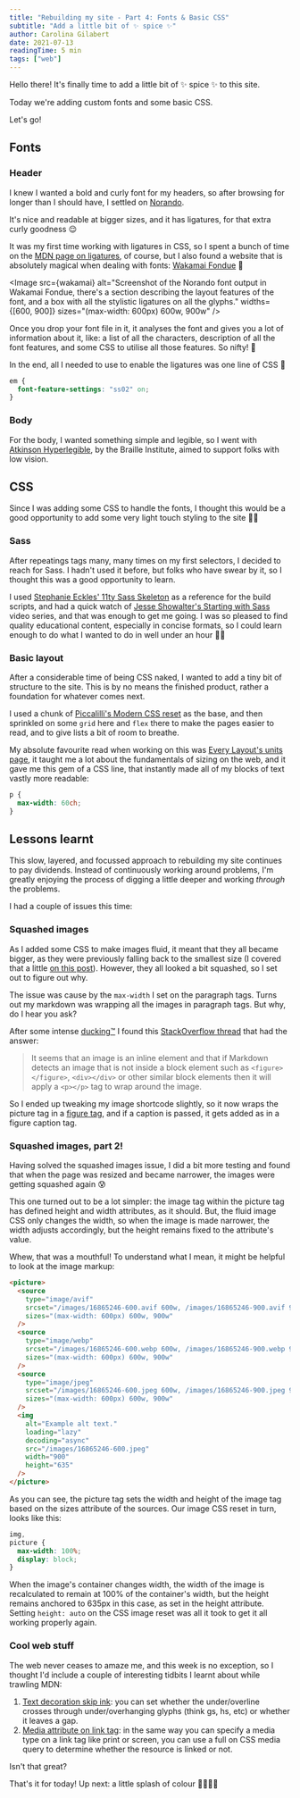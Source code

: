 ```yaml
---
title: "Rebuilding my site - Part 4: Fonts & Basic CSS"
subtitle: "Add a little bit of ✨ spice ✨"
author: Carolina Gilabert
date: 2021-07-13
readingTime: 5 min
tags: ["web"]
---
```



Hello there! It's finally time to add a little bit of ✨ spice ✨ to this site.

Today we're adding custom fonts and some basic CSS.

Let's go!

## Fonts

### Header

I knew I wanted a bold and curly font for my headers, so after browsing for longer than I should have, I settled on [Norando](https://www.myfonts.com/fonts/larin-type-co/norando/).

It's nice and readable at bigger sizes, and it has ligatures, for that extra curly goodness 😌

It was my first time working with ligatures in CSS, so I spent a bunch of time on the [MDN page on ligatures](https://developer.mozilla.org/en-US/docs/Web/CSS/font-variant-ligatures), of course, but I also found a website that is absolutely magical when dealing with fonts: [Wakamai Fondue](https://wakamaifondue.com/) 🧀

<Image
  src={wakamai}
  alt="Screenshot of the Norando font output in Wakamai Fondue, there's a section describing the layout features of the font, and a box with all the stylistic ligatures on all the glyphs."
  widths={[600, 900]}
  sizes="(max-width: 600px) 600w, 900w"
/>

Once you drop your font file in it, it analyses the font and gives you a lot of information about it, like: a list of all the characters, description of all the font features, and some CSS to utilise all those features. So nifty! 🌟

In the end, all I needed to use to enable the ligatures was one line of CSS 🤩

```css
em {
  font-feature-settings: "ss02" on;
}
```

### Body

For the body, I wanted something simple and legible, so I went with [Atkinson Hyperlegible](https://brailleinstitute.org/freefont), by the Braille Institute, aimed to support folks with low vision.

## CSS

Since I was adding some CSS to handle the fonts, I thought this would be a good opportunity to add some very light touch styling to the site 💅🏼

### Sass

After repeatings tags many, many times on my first selectors, I decided to reach for Sass. I hadn't used it before, but folks who have swear by it, so I thought this was a good opportunity to learn.

I used [Stephanie Eckles' 11ty Sass Skeleton](https://github.com/5t3ph/11ty-sass-skeleton) as a reference for the build scripts, and had a quick watch of [Jesse Showalter's Starting with Sass](https://www.youtube.com/watch?v=Rnxyf6Vyqiw) video series, and that was enough to get me going. I was so pleased to find quality educational content, especially in concise formats, so I could learn enough to do what I wanted to do in well under an hour 🙌🏼

### Basic layout

After a considerable time of being CSS naked, I wanted to add a tiny bit of structure to the site. This is by no means the finished product, rather a foundation for whatever comes next.

I used a chunk of [Piccalilli's Modern CSS reset](https://piccalil.li/blog/a-modern-css-reset/) as the base, and then sprinkled on some `grid` here and `flex` there to make the pages easier to read, and to give lists a bit of room to breathe.

My absolute favourite read when working on this was [Every Layout's units page](https://every-layout.dev/rudiments/units/), it taught me a lot about the fundamentals of sizing on the web, and it gave me this gem of a CSS line, that instantly made all of my blocks of text vastly more readable:

```css
p {
  max-width: 60ch;
}
```

## Lessons learnt

This slow, layered, and focussed approach to rebuilding my site continues to pay dividends. Instead of continuously working around problems, I'm greatly enjoying the process of digging a little deeper and working _through_ the problems.

I had a couple of issues this time:

### Squashed images

As I added some CSS to make images fluid, it meant that they all became bigger, as they were previously falling back to the smallest size (I covered that a little [on this post](https://carol.gg/blog/site-rebuild-eleventy/)). However, they all looked a bit squashed, so I set out to figure out why.

The issue was cause by the `max-width` I set on the paragraph tags. Turns out my markdown was wrapping all the images in paragraph tags. But why, do I hear you ask?

After some intense [ducking™️](https://twitter.com/CarolSaysThings/status/1383366876357545998?s=20) I found this [StackOverflow thread](https://stackoverflow.com/questions/30590367/jekyll-markdown-compiling-images-with-paragraph-tags) that had the answer:

> It seems that an image is an inline element and that if Markdown detects an image that is not inside a block element such as `<figure></figure>`, `<div></div>` or other similar block elements then it will apply a `<p></p>` tag to wrap around the image.

So I ended up tweaking my image shortcode slightly, so it now wraps the picture tag in a [figure tag](https://developer.mozilla.org/en-US/docs/Web/HTML/Element/figure), and if a caption is passed, it gets added as in a figure caption tag.

### Squashed images, part 2!

Having solved the squashed images issue, I did a bit more testing and found that when the page was resized and became narrower, the images were getting squashed again 😰

This one turned out to be a lot simpler: the image tag within the picture tag has defined height and width attributes, as it should. But, the fluid image CSS only changes the width, so when the image is made narrower, the width adjusts accordingly, but the height remains fixed to the attribute's value.

Whew, that was a mouthful! To understand what I mean, it might be helpful to look at the image markup:

```html
<picture>
  <source
    type="image/avif"
    srcset="/images/16865246-600.avif 600w, /images/16865246-900.avif 900w"
    sizes="(max-width: 600px) 600w, 900w"
  />
  <source
    type="image/webp"
    srcset="/images/16865246-600.webp 600w, /images/16865246-900.webp 900w"
    sizes="(max-width: 600px) 600w, 900w"
  />
  <source
    type="image/jpeg"
    srcset="/images/16865246-600.jpeg 600w, /images/16865246-900.jpeg 900w"
    sizes="(max-width: 600px) 600w, 900w"
  />
  <img
    alt="Example alt text."
    loading="lazy"
    decoding="async"
    src="/images/16865246-600.jpeg"
    width="900"
    height="635"
  />
</picture>
```

As you can see, the picture tag sets the width and height of the image tag based on the sizes attribute of the sources. Our image CSS reset in turn, looks like this:

```css
img,
picture {
  max-width: 100%;
  display: block;
}
```

When the image's container changes width, the width of the image is recalculated to remain at 100% of the container's width, but the height remains anchored to 635px in this case, as set in the height attribute.
Setting `height: auto` on the CSS image reset was all it took to get it all working properly again.

### Cool web stuff

The web never ceases to amaze me, and this week is no exception, so I thought I'd include a couple of interesting tidbits I learnt about while trawling MDN:

1. [Text decoration skip ink](https://developer.mozilla.org/en-US/docs/Web/CSS/text-decoration-skip-ink): you can set whether the under/overline crosses through under/overhanging glyphs (think gs, hs, etc) or whether it leaves a gap.
2. [Media attribute on link tag](https://developer.mozilla.org/en-US/docs/Web/HTML/Element/link#attr-media): in the same way you can specify a media type on a link tag like print or screen, you can use a full on CSS media query to determine whether the resource is linked or not.

Isn't that great?

That's it for today! Up next: a little splash of colour 👩🏼‍🎨🎨
